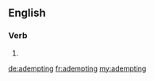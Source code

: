 ==English==

===Verb===
{{head|en}}

# {{present participle of|adempt}}

[[de:adempting]]
[[fr:adempting]]
[[my:adempting]]